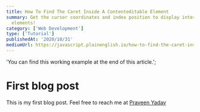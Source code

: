 ```yaml
---
title: How To Find The Caret Inside A Contenteditable Element
summary: Get the cursor coordinates and index position to display interactive UI
  elements!
category: ['Web Development']
type: ['Tutorial']
publishedAt: '2020/10/31'
mediumUrl: https://javascript.plainenglish.io/how-to-find-the-caret-inside-a-contenteditable-element-955a5ad9bf81
---
```


  'You can find this working example at the end of this article.';

# First blog post

This is my first blog post. Feel free to reach me at
[Praveen Yadav](https://twitter.com/osfreak)
